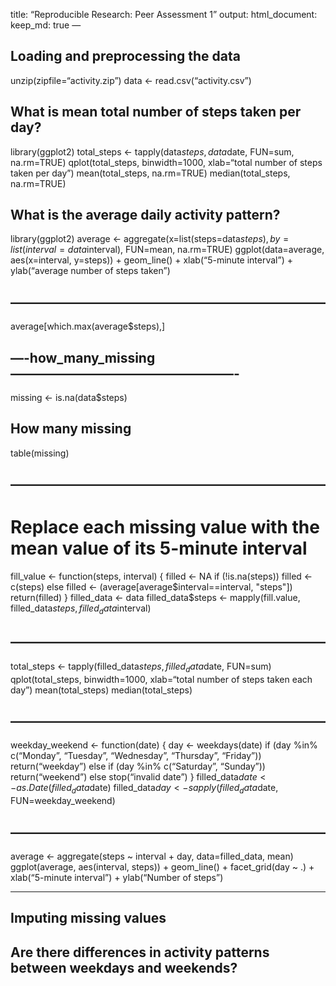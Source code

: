 title: "Reproducible Research: Peer Assessment 1"
output: 
  html_document:
    keep_md: true
---

## Loading and preprocessing the data

unzip(zipfile="activity.zip")
data <- read.csv("activity.csv")

## What is mean total number of steps taken per day?

library(ggplot2)
total_steps <- tapply(data$steps, data$date, FUN=sum, na.rm=TRUE)
qplot(total_steps, binwidth=1000, xlab="total number of steps taken per day")
mean(total_steps, na.rm=TRUE)
median(total_steps, na.rm=TRUE)

## What is the average daily activity pattern?

library(ggplot2)
average <- aggregate(x=list(steps=data$steps), by=list(interval=data$interval),
                      FUN=mean, na.rm=TRUE)
ggplot(data=average, aes(x=interval, y=steps)) +
    geom_line() +
    xlab("5-minute interval") +
    ylab("average number of steps taken")


## ------------------------------------------------------------------------
average[which.max(average$steps),]


## ----how_many_missing----------------------------------------------------

missing <- is.na(data$steps)

##  How many missing
table(missing)

## ------------------------------------------------------------------------
# Replace each missing value with the mean value of its 5-minute interval
fill_value <- function(steps, interval) {
    filled <- NA
    if (!is.na(steps))
        filled <- c(steps)
    else
        filled <- (average[average$interval==interval, "steps"])
    return(filled)
}
filled_data <- data
filled_data$steps <- mapply(fill.value, filled_data$steps, filled_data$interval)


## ------------------------------------------------------------------------
total_steps <- tapply(filled_data$steps, filled_data$date, FUN=sum)
qplot(total_steps, binwidth=1000, xlab="total number of steps taken each day")
mean(total_steps)
median(total_steps)


## ------------------------------------------------------------------------
weekday_weekend <- function(date) {
    day <- weekdays(date)
    if (day %in% c("Monday", "Tuesday", "Wednesday", "Thursday", "Friday"))
        return("weekday")
    else if (day %in% c("Saturday", "Sunday"))
        return("weekend")
    else
        stop("invalid date")
}
filled_data$date <- as.Date(filled_data$date)
filled_data$day <- sapply(filled_data$date, FUN=weekday_weekend)


## ------------------------------------------------------------------------
average <- aggregate(steps ~ interval + day, data=filled_data, mean)
ggplot(average, aes(interval, steps)) + geom_line() + facet_grid(day ~ .) +
    xlab("5-minute interval") + ylab("Number of steps")



---









## Imputing missing values



## Are there differences in activity patterns between weekdays and weekends?
